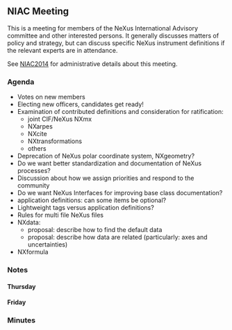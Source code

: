 == NIAC Meeting ==

This is a meeting for members of the NeXus International Advisory committee and other interested persons. It generally discusses matters of policy and strategy, but can discuss specific NeXus instrument definitions if the relevant experts are in attendance.

See [[NIAC2014]] for administrative details about this meeting.

=== Agenda ===

* Votes on new members 
* Electing new officers, candidates get ready!
* Examination of contributed definitions and consideration for ratification:
** joint CIF/NeXus NXmx
** NXarpes
** NXcite
** NXtransformations
** others
* Deprecation of NeXus polar coordinate system, NXgeometry?
* Do we want better standardization and documentation of NeXus processes?
* Discussion about how we assign priorities and respond to the community
* Do we want NeXus Interfaces for improving base class documentation?
* application definitions: can some items be optional?
* Lightweight tags versus application definitions?
* Rules for multi file NeXus files
* NXdata: 
** proposal: describe how to find the default data
** proposal: describe how data are related (particularly: axes and uncertainties)
* NXformula

=== Notes ===
==== Thursday ====
==== Friday ====

=== Minutes ===